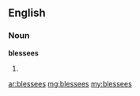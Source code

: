 ==English==

===Noun===
'''blessees'''

# {{plural of|[[blessee]]}}

[[ar:blessees]]
[[mg:blessees]]
[[my:blessees]]